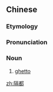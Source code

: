 ==Chinese==
{{zh-forms}}

===Etymology===
{{etyl|it|zh}} {{m|it|ghetto}}

===Pronunciation===
{{zh-pron
|m=gédōu
|cat=n
}}

===Noun===
{{zh-noun}}

# [[ghetto]] {{gloss|area of a city in which Jews were concentrated}}

[[zh:隔都]]